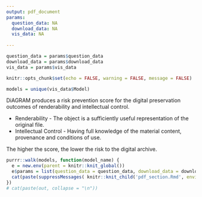 ```yaml
---
output: pdf_document
params:
  question_data: NA
  download_data: NA
  vis_data: NA
  
---
```


```r
question_data = params$question_data
download_data = params$download_data
vis_data = params$vis_data

knitr::opts_chunk$set(echo = FALSE, warning = FALSE, message = FALSE)

models = unique(vis_data$Model)
```

DiAGRAM produces a risk prevention score for the digital preservation outcomes of renderability and intellectual control.

* Renderability - The object is a sufficiently useful representation of the original file.
* Intellectual Control - Having full knowledge of the material content, provenance and conditions of use.

The higher the score, the lower the risk to the digital archive.

```r
purrr::walk(models, function(model_name) {
  e = new.env(parent = knitr::knit_global())
  e$params = list(question_data = question_data, download_data = download_data, vis_data = vis_data, model_name = model_name)
  cat(paste(suppressMessages( knitr::knit_child('pdf_section.Rmd', envir = e, quiet = TRUE)), collapse = "\n"))
})
# cat(paste(out, collapse = "\n"))
```


